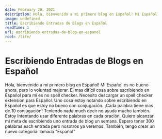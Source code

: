 ```yaml
---
date: February 20, 2021
description: Hola, bienvenido a mi primero blog en Español! Mi Español es no bueno ahora, pero lo voluntad mejorar. El mas difícil cosa sobre escribiendo en Español para mi es no spell checker.
image: undefined
title: Escribiendo Entradas de Blogs en Español
readTime: 1
url: escribiendo-entradas-de-blog-en-espanol
root: /life/
---
```



# Escribiendo Entradas de Blogs en Español

Hola, bienvenido a mi primero blog en Español! Mi Español es no bueno ahora, pero lo voluntad mejorar. El mas difícil cosa sobre escribiendo en Español para mi es no spell checker. Necesito descargar un spell checker extension para Español. Uno cosa estoy notando sobre escribiendo en Español es que estoy no bueno con conjugación. ¡Cada palabra tiene mas de 10 conjugación! Teniendo nada much decir no ayuda mucho también. Estoy Intentando usar diferente palabras en cada oración. Quiero alcanzar mi meta de escribiendo uno entrada de blog un semana. Espero tener 300 palabras each entrada pero nosotros ya veremos. También, tengo crear un nuevo categoría llamada "Español"

